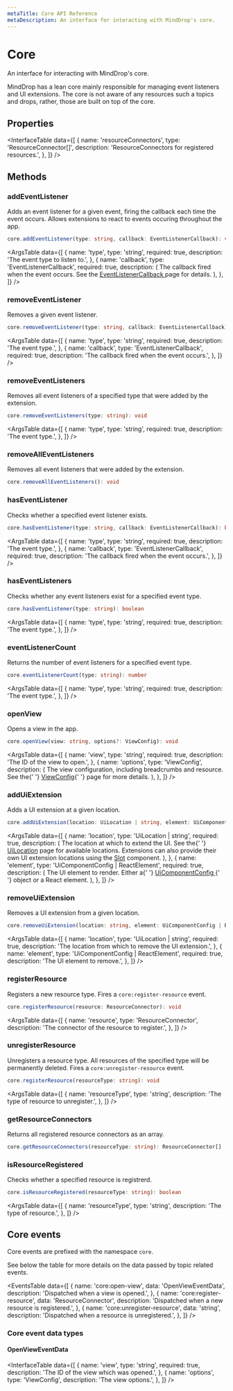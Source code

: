 ```yaml
---
metaTitle: Core API Reference
metaDescription: An interface for interacting with MindDrop's core.
---
```


# Core

<Description>
  An interface for interacting with MindDrop's core.
</Description>

MindDrop has a lean core mainly responsible for managing event listeners and UI extensions. The core is not aware of any resources such a topics and drops, rather, those are built on top of the core.

## Properties

<InterfaceTable
  data={[
    {
      name: 'resourceConnectors',
      type: 'ResourceConnector[]',
      description: 'ResourceConnectors for registered resources.',
    },
  ]}
/>

## Methods

### addEventListener

Adds an event listener for a given event, firing the callback each time the event occurs. Allows extensions to react to events occuring throughout the app.

```ts
core.addEventListener(type: string, callback: EventListenerCallback): void
```

<ArgsTable
  data={[
    {
      name: 'type',
      type: 'string',
      required: true,
      description: 'The event type to listen to.',
    },
    {
      name: 'callback',
      type: 'EventListenerCallback',
      required: true,
      description: (
        <span>
          The callback fired when the event occurs. See the
          <a href="/docs/extensions/types/event-listener-callback">
            EventListenerCallback
          </a> page for details.
        </span>
      ),
    },
  ]}
/>

### removeEventListener

Removes a given event listener.

```ts
core.removeEventListener(type: string, callback: EventListenerCallback): void
```

<ArgsTable
  data={[
    {
      name: 'type',
      type: 'string',
      required: true,
      description: 'The event type.',
    },
    {
      name: 'callback',
      type: 'EventListenerCallback',
      required: true,
      description: 'The callback fired when the event occurs.',
    },
  ]}
/>

### removeEventListeners

Removes all event listeners of a specified type that were added by the extension.

```ts
core.removeEventListeners(type: string): void
```

<ArgsTable
  data={[
    {
      name: 'type',
      type: 'string',
      required: true,
      description: 'The event type.',
    },
  ]}
/>

### removeAllEventListeners

Removes all event listeners that were added by the extension.

```ts
core.removeAllEventListeners(): void
```

### hasEventListener

Checks whether a specified event listener exists.

```ts
core.hasEventListener(type: string, callback: EventListenerCallback): boolean
```

<ArgsTable
  data={[
    {
      name: 'type',
      type: 'string',
      required: true,
      description: 'The event type.',
    },
    {
      name: 'callback',
      type: 'EventListenerCallback',
      required: true,
      description: 'The callback fired when the event occurs.',
    },
  ]}
/>

### hasEventListeners

Checks whether any event listeners exist for a specified event type.

```ts
core.hasEventListener(type: string): boolean
```

<ArgsTable
  data={[
    {
      name: 'type',
      type: 'string',
      required: true,
      description: 'The event type.',
    },
  ]}
/>

### eventListenerCount

Returns the number of event listeners for a specified event type.

```ts
core.eventListenerCount(type: string): number
```

<ArgsTable
  data={[
    {
      name: 'type',
      type: 'string',
      required: true,
      description: 'The event type.',
    },
  ]}
/>

### openView

Opens a view in the app.

```ts
core.openView(view: string, options?: ViewConfig): void
```

<ArgsTable
  data={[
    {
      name: 'view',
      type: 'string',
      required: true,
      description: 'The ID of the view to open.',
    },
    {
      name: 'options',
      type: 'ViewConfig',
      description: (
        <span>
          The view configuration, including breadcrumbs and resource.
          See the{' '}
          <a href="/docs/extensions/types/view-config">ViewConfig</a>{' '}
          page for more details.
        </span>
      ),
    },
  ]}
/>

### addUiExtension

Adds a UI extension at a given location.

```ts
core.addUiExtension(location: UiLocation | string, element: UiComponentConfig | ReactElement): void
```

<ArgsTable
  data={[
    {
      name: 'location',
      type: 'UiLocation | string',
      required: true,
      description: (
        <span>
          The location at which to extend the UI. See the{' '}
          <a href="">UiLocation</a> page for available locations.
          Extensions can also provide their own UI extension locations
          using the <a href="">Slot</a> component.
        </span>
      ),
    },
    {
      name: 'element',
      type: 'UiComponentConfig | ReactElement',
      required: true,
      description: (
        <span>
          The UI element to render. Either a{' '}
          <a href="/docs/extensions/types/ui-component-config">
            UiComponentConfig
          </a>{' '}
          object or a React element.
        </span>
      ),
    },
  ]}
/>

### removeUiExtension

Removes a UI extension from a given location.

```ts
core.removeUiExtension(location: string, element: UiComponentConfig | ReactElement): void
```

<ArgsTable
  data={[
    {
      name: 'location',
      type: 'UiLocation | string',
      required: true,
      description:
        'The location from which to remove the UI extension.',
    },
    {
      name: 'element',
      type: 'UiComponentConfig | ReactElement',
      required: true,
      description: 'The UI element to remove.',
    },
  ]}
/>

### registerResource

Registers a new resource type. Fires a `core:register-resource` event.

```ts
core.registerResource(resource: ResourceConnector): void
```

<ArgsTable
  data={[
    {
      name: 'resource',
      type: 'ResourceConnector',
      description: 'The connector of the resource to register.',
    },
  ]}
/>

### unregisterResource

Unregisters a resource type. All resources of the specified type will be permanently deleted. Fires a `core:unregister-resource` event.

```ts
core.registerResource(resourceType: string): void
```

<ArgsTable
  data={[
    {
      name: 'resourceType',
      type: 'string',
      description: 'The type of resource to unregister.',
    },
  ]}
/>

### getResourceConnectors

Returns all registered resource connectors as an array.

```ts
core.getResourceConnectors(resourceType: string): ResourceConnector[]
```

### isResourceRegistered

Checks whether a specified resource is registrerd.

```ts
core.isResourceRegistered(resourceType: string): boolean
```

<ArgsTable
  data={[
    {
      name: 'resourceType',
      type: 'string',
      description: 'The type of resource.',
    },
  ]}
/>

## Core events

Core events are prefixed with the namespace `core`.

See below the table for more details on the data passed by topic related events.

<EventsTable
  data={[
    {
      name: 'core:open-view',
      data: 'OpenViewEventData',
      description: 'Dispatched when a view is opened.',
    },
    {
      name: 'core:register-resource',
      data: 'ResourceConnector',
      description: 'Dispatched when a new resource is registered.',
    },
    {
      name: 'core:unregister-resource',
      data: 'string',
      description: 'Dispatched when a resource is unregistered.',
    },
  ]}
/>

### Core event data types

#### OpenViewEventData

<InterfaceTable
  data={[
    {
      name: 'view',
      type: 'string',
      required: true,
      description: 'The ID of the view which was opened.',
    },
    {
      name: 'options',
      type: 'ViewConfig',
      description: 'The view options.',
    },
  ]}
/>
